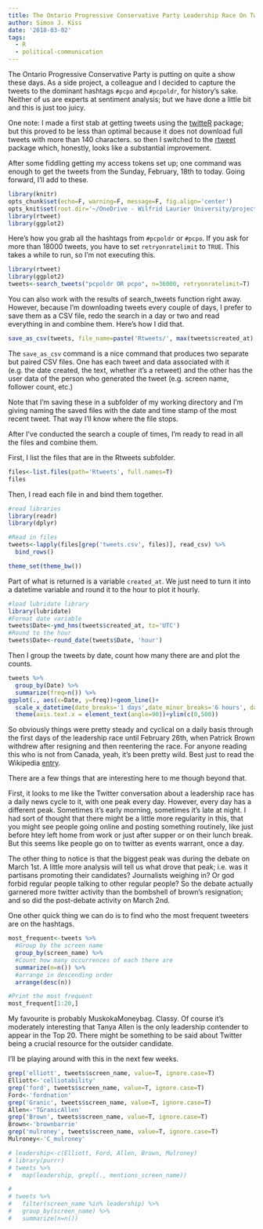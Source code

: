 ```yaml
---
title: The Ontario Progressive Conservative Party Leadership Race On Twitter
author: Simon J. Kiss
date: '2018-03-02'
tags:
  - R
  - political-communication
---
```


The Ontario Progressive Conservative Party is putting on quite a show these days. As a side project, a colleague and I decided to capture the tweets to the dominant hashtags `#pcpo` and `#pcpoldr`, for history's sake. Neither of us are experts at sentiment analysis; but we have done a little bit and this is just too juicy. 

One note: I made a first stab at getting tweets using the [twitteR](https://cran.r-project.org/web/packages/twitteR/index.html) package; but this proved to be less than optimal because it does not download full tweets with more than 140 characters.  so then I switched to the [rtweet](https://cran.r-project.org/web/packages/rtweet/vignettes/intro.html) package which, honestly, looks like a substantial improvement. 

After some fiddling getting my access tokens set up; one command was enough to get the tweets from the Sunday, February, 18th to today. Going forward, I'll add to these. 

```r
library(knitr)
opts_chunk$set(echo=F, warning=F, message=F, fig.align='center')
opts_knit$set(root.dir='~/OneDrive - Wilfrid Laurier University/projects_folder/ON18/')
library(rtweet)
library(ggplot2)
```

Here's how you grab all the hashtags from `#pcpoldr` or `#pcpo`. If you ask for more than 18000 tweets, you have to set `retryonratelimit` to `TRUE`. This takes a while to run, so I'm not executing this. 

```r
library(rtweet)
library(ggplot2)
tweets<-search_tweets("pcpoldr OR pcpo", n=36000, retryonratelimit=T)
```

You can also work with the results of search_tweets function right away. However, because I'm downloading tweets every couple of days, I prefer to save them as a CSV file, redo the search in a day or two and read everything in and combine them. Here's how I did that. 


```r
save_as_csv(tweets, file_name=paste('Rtweets/', max(tweets$created_at), sep=''))
```

The `save_as_csv` command is a nice command that produces two separate but paired CSV files. One has each tweet and data associated with it (e.g. the date created, the text, whether it's a retweet) and the other has the user data of the person who generated the tweet (e.g. screen name, follower count, etc.)

Note that I'm saving these in a subfolder of my working directory and I'm giving naming the saved files with the date and time stamp of the most recent tweet. That way I'll know where the file stops. 

After I've conducted the search a couple of times, I'm ready to read in all the files and combine them. 

First, I list the files that are in the Rtweets subfolder.
```r
files<-list.files(path='Rtweets', full.names=T)
files
```
Then, I read each file in and bind them together. 
```r
#read libraries
library(readr)
library(dplyr)

#Read in files
tweets<-lapply(files[grep('tweets.csv', files)], read_csv) %>% 
  bind_rows()

```
```r
theme_set(theme_bw())
```

Part of what is returned is a variable `created_at`. We just need to turn it into a datetime variable and round it to the hour to plot it hourly.
```r
#load lubridate library
library(lubridate)
#Format date variable
tweets$Date<-ymd_hms(tweets$created_at, tz='UTC')
#Round to the hour
tweets$Date<-round_date(tweets$Date, 'hour')


```

Then I group the tweets by date, count how many there are and plot the counts. 

```r
tweets %>% 
  group_by(Date) %>% 
  summarize(freq=n()) %>% 
ggplot(., aes(x=Date, y=freq))+geom_line()+
  scale_x_datetime(date_breaks='1 days',date_minor_breaks='6 hours', date_labels='%m %d %H', timezone='EST')+
  theme(axis.text.x = element_text(angle=90))+ylim(c(0,500))

```

So obviously things were pretty steady and cyclical on a daily basis through the first days of the leadership race until February 26th, when Patrick Brown withdrew after resigning and then reentering the race. For anyone reading this who is not from Canada, yeah, it's been pretty wild. Best just to read the Wikipedia [entry](https://en.wikipedia.org/wiki/Progressive_Conservative_Party_of_Ontario_leadership_election,_2018). 

There are a few things that are interesting here to me though beyond that. 

First, it looks to me like the Twitter conversation about a leadership race has a daily news cycle to it, with one peak every day. However, every day has a different peak. Sometimes it's early morning, sometimes it's late at night. I had sort of thought that there might be a little more regularity in this, that you might see people going online and posting something routinely, like just before htey left home from work or just after supper or on their lunch break. But this seems like people go on to twitter as events warrant, once a day. 

The other thing to notice is that the biggest peak was during the debate on March 1st. A little more analysis will tell us what drove that peak; i.e. was it partisans promoting their candidates? Journalists weighing in? Or god forbid regular people talking to other regular people? So the debate actually garnered more twitter activity than the bombshell of brown's resignation; and so did the post-debate activity on March 2nd. 

One other quick thing we can do is to find who the most frequent tweeters are on the hashtags.
```r

most_frequent<-tweets %>% 
  #Group by the screen name
  group_by(screen_name) %>% 
  #Count how many occurrences of each there are
  summarize(n=n()) %>% 
  #arrange in descending order
  arrange(desc(n))

#Print the most frequent
most_frequent[1:20,]
```
My favourite is probably MuskokaMoneybag. Classy. Of course it's moderately interesting that Tanya Allen is the only leadership contender to appear in the Top 20.  There might be something to be said about Twitter being a crucial resource for the outsider candidate.  

I'll be playing around with this in the next few weeks.

```r
grep('elliott', tweets$screen_name, value=T, ignore.case=T)
Elliott<-'celliotability'
grep('ford', tweets$screen_name, value=T, ignore.case=T)
Ford<-'fordnation'
grep('Granic', tweets$screen_name, value=T, ignore.case=T)
Allen<-'TGranicAllen'
grep('Brown', tweets$screen_name, value=T, ignore.case=T)
Brown<-'brownbarrie'
grep('mulroney', tweets$screen_name, value=T, ignore.case=T)
Mulroney<-'C_mulroney'
```

```r
# leadership<-c(Elliott, Ford, Allen, Brown, Mulroney)
# library(purrr)
# tweets %>% 
#   map(leadership, grepl(., mentions_screen_name))

# 
# tweets %>% 
#   filter(screen_name %in% leadership) %>% 
#   group_by(screen_name) %>% 
#   summarize(n=n())

```

